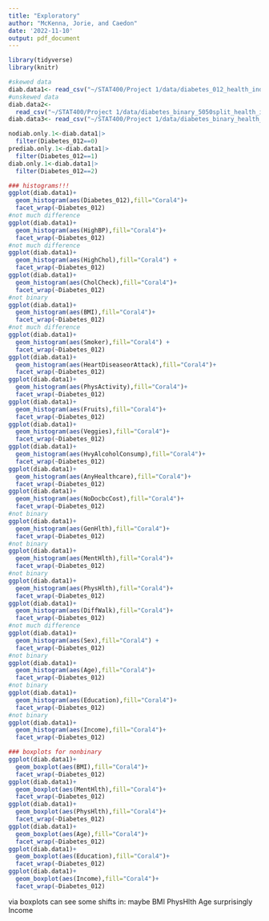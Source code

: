```yaml
---
title: "Exploratory"
author: "McKenna, Jorie, and Caedon"
date: '2022-11-10'
output: pdf_document
---
```

```r
library(tidyverse)
library(knitr)
```


```r
#skewed data
diab.data1<- read_csv("~/STAT400/Project 1/data/diabetes_012_health_indicators_BRFSS2015.csv")
#unskewed data
diab.data2<- 
  read_csv("~/STAT400/Project 1/data/diabetes_binary_5050split_health_indicators_BRFSS2015.csv")
diab.data3<- read_csv("~/STAT400/Project 1/data/diabetes_binary_health_indicators_BRFSS2015.csv")

nodiab.only.1<-diab.data1|>
  filter(Diabetes_012==0)
prediab.only.1<-diab.data1|>
  filter(Diabetes_012==1)
diab.only.1<-diab.data1|>
  filter(Diabetes_012==2)
```

```r
### histograms!!!
ggplot(diab.data1)+
  geom_histogram(aes(Diabetes_012),fill="Coral4")+
  facet_wrap(~Diabetes_012)
#not much difference
ggplot(diab.data1)+
  geom_histogram(aes(HighBP),fill="Coral4")+
  facet_wrap(~Diabetes_012) 
#not much difference
ggplot(diab.data1)+
  geom_histogram(aes(HighChol),fill="Coral4") +
  facet_wrap(~Diabetes_012)
ggplot(diab.data1)+
  geom_histogram(aes(CholCheck),fill="Coral4")+
  facet_wrap(~Diabetes_012)
#not binary
ggplot(diab.data1)+
  geom_histogram(aes(BMI),fill="Coral4")+
  facet_wrap(~Diabetes_012)
#not much difference
ggplot(diab.data1)+
  geom_histogram(aes(Smoker),fill="Coral4") +
  facet_wrap(~Diabetes_012)
ggplot(diab.data1)+
  geom_histogram(aes(HeartDiseaseorAttack),fill="Coral4")+
  facet_wrap(~Diabetes_012)
ggplot(diab.data1)+
  geom_histogram(aes(PhysActivity),fill="Coral4")+
  facet_wrap(~Diabetes_012)
ggplot(diab.data1)+
  geom_histogram(aes(Fruits),fill="Coral4")+
  facet_wrap(~Diabetes_012)
ggplot(diab.data1)+
  geom_histogram(aes(Veggies),fill="Coral4")+
  facet_wrap(~Diabetes_012)
ggplot(diab.data1)+
  geom_histogram(aes(HvyAlcoholConsump),fill="Coral4")+
  facet_wrap(~Diabetes_012)
ggplot(diab.data1)+
  geom_histogram(aes(AnyHealthcare),fill="Coral4")+
  facet_wrap(~Diabetes_012)
ggplot(diab.data1)+
  geom_histogram(aes(NoDocbcCost),fill="Coral4")+
  facet_wrap(~Diabetes_012)
#not binary
ggplot(diab.data1)+
  geom_histogram(aes(GenHlth),fill="Coral4")+
  facet_wrap(~Diabetes_012)
#not binary
ggplot(diab.data1)+
  geom_histogram(aes(MentHlth),fill="Coral4")+
  facet_wrap(~Diabetes_012)
#not binary
ggplot(diab.data1)+
  geom_histogram(aes(PhysHlth),fill="Coral4")+
  facet_wrap(~Diabetes_012)
ggplot(diab.data1)+
  geom_histogram(aes(DiffWalk),fill="Coral4")+
  facet_wrap(~Diabetes_012)
#not much difference
ggplot(diab.data1)+
  geom_histogram(aes(Sex),fill="Coral4") +
  facet_wrap(~Diabetes_012)
#not binary
ggplot(diab.data1)+
  geom_histogram(aes(Age),fill="Coral4")+
  facet_wrap(~Diabetes_012)
#not binary
ggplot(diab.data1)+
  geom_histogram(aes(Education),fill="Coral4")+
  facet_wrap(~Diabetes_012)
#not binary
ggplot(diab.data1)+
  geom_histogram(aes(Income),fill="Coral4")+
  facet_wrap(~Diabetes_012)

### boxplots for nonbinary
ggplot(diab.data1)+
  geom_boxplot(aes(BMI),fill="Coral4")+
  facet_wrap(~Diabetes_012)
ggplot(diab.data1)+
  geom_boxplot(aes(MentHlth),fill="Coral4")+
  facet_wrap(~Diabetes_012)
ggplot(diab.data1)+
  geom_boxplot(aes(PhysHlth),fill="Coral4")+
  facet_wrap(~Diabetes_012)
ggplot(diab.data1)+
  geom_boxplot(aes(Age),fill="Coral4")+
  facet_wrap(~Diabetes_012)
ggplot(diab.data1)+
  geom_boxplot(aes(Education),fill="Coral4")+
  facet_wrap(~Diabetes_012)
ggplot(diab.data1)+
  geom_boxplot(aes(Income),fill="Coral4")+
  facet_wrap(~Diabetes_012)

```
via boxplots can see some shifts in:
maybe BMI
PhysHlth
Age
surprisingly Income
